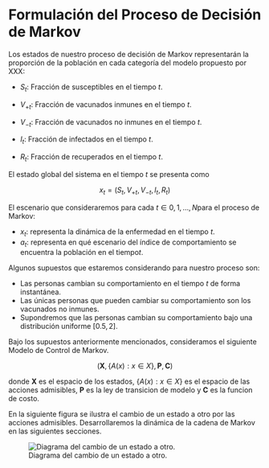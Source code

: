 # Formulación del Proceso de Decisión de Markov

Los estados de nuestro proceso de decisión de Markov representarán la proporción de la población en cada categoría del modelo propuesto por XXX:

-   $S_{t}$: Fracción de susceptibles en el tiempo $t$.

-   $V_{+t}$: Fracción de vacunados inmunes en el tiempo $t$.

-   $V_{-t}$: Fracción de vacunados no inmunes en el tiempo $t$.

-   $I_{t}$: Fracción de infectados en el tiempo $t$.

-   $R_{t}$: Fracción de recuperados en el tiempo $t$.

El estado global del sistema en el tiempo $t$ se presenta como

$$
x_{t} = (S_{t}, V_{+t}, V_{-t}, I_{t}, R_{t})
$$

El escenario que consideraremos para cada $t \in {0,1,\dots, N}$para el proceso de Markov:

-   $x_{t}$: representa la dinámica de la enfermedad en el tiempo $t$.
-   $a_{t}$: representa en qué escenario del índice de comportamiento se encuentra la población en el tiempo$t$.

Algunos supuestos que estaremos considerando para nuestro proceso son:

-   Las personas cambian su comportamiento en el tiempo $t$ de forma instantánea.
-   Las únicas personas que pueden cambiar su comportamiento son los vacunados no inmunes.
-   Supondremos que las personas cambian su comportamiento bajo una distribución uniforme $[0.5, 2]$.

Bajo los supuestos anteriormente mencionados, consideramos el siguiente Modelo de Control de Markov.

$$
(\mathbf{X},  \{A(x): x \in X\}, \mathbf{P}, \mathbf{C})
$$

donde $\mathbf{X}$ es el espacio de los estados, $\{A(x): x \in X\}$ es el espacio de las acciones admisibles, $\mathbf{P}$ es la ley de transicion de modelo y $\mathbf{C}$ es la funcion de costo.

En la siguiente figura se ilustra el cambio de un estado a otro por las acciones admisibles. Desarrollaremos la dinámica de la cadena de Markov en las siguientes secciones.

![Diagrama del cambio de un estado a otro.](EstadosActions.JPG){#estadosAccion}
